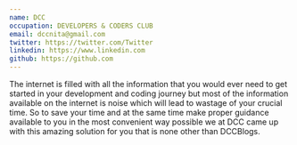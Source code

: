 ```yaml
---
name: DCC
occupation: DEVELOPERS & CODERS CLUB
email: dccnita@gmail.com
twitter: https://twitter.com/Twitter
linkedin: https://www.linkedin.com
github: https://github.com
---
```


The internet is filled with all the information that you would ever need to get started  in your development and coding journey but most of the information available on the internet is noise  which will lead to wastage of your crucial time. So to save your time and at the same time make proper  guidance  available to you in the most convenient way possible we at DCC came up with this amazing solution for you that is none other than DCCBlogs. 

